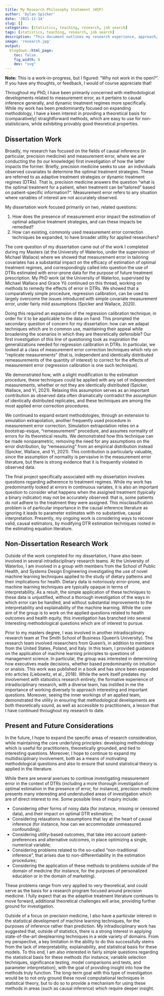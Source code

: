 ```yaml
---
title: My Research Philosophy Statement (WIP)
author: 'Dylan Spicker'
date: '2021-11-14'
slug: []
categories: [statistics, teaching, research, job search]
tags: [statistics, teaching, research, job search]
description: "This document outlines my research experience, approach, and goals for the future."
image: 'research.jpg'
output:
  blogdown::html_page:
    toc: false
    fig_width: 6
    dev: "svg"
---
```

**Note:** This is a work-in-progress, but I figured: "Why not work in the open?". If you have any thoughts, or feedback, I would of course appreciate that! 

Throughout my PhD, I have been primarily concerned with methodological developments related to measurement error, as it pertains to causal inference generally, and dynamic treatment regimes more specifically. While my work has been predominantly focused on expanding methodology, I have a keen interest in providing a theoretical basis for (comparatively) straightforward methods, which are easy to use for non-statisticians, while exhibiting provably good theoretical properties. 

## Dissertation Work

Broadly, my research has focused on the fields of causal inference (in particular, precision medicine) and measurement error, where we are conducting the (to our knowledge) first investigation of how the latter impacts the former. Briefly, precision medicine seeks to use  an individuals observed covariates to determine the optimal treatment strategies. These are referred to as adaptive treatment strategies or dynamic treatment regimes (DTRs). That is, precision medicine answers the question "what is the optimal treatment for a patient, when treatment can be "tailored" based on patient-specific information?". Measurement error refers to any situation where variables of interest are not accurately observed. 

My dissertation work focused primarily on two, related questions: 

1. How does the presence of measurement error impact the estimation of optimal adaptive treatment strategies, and can these impacts be remedied?
2. How can existing, commonly used measurement error correction techniques be expanded, to have broader utility for applied researchers?

The core question of my dissertation came out of the work I completed during my Masters (at the University of Waterloo, under the supervision of Michael Wallace) where we showed that measurement error in tailoring covariates has a substantial impact on the efficacy of estimation of optimal treatment regimes, and correspondingly called into question the use of DTRs estimated with error-prone data for the purpose of future treatment prescription. My PhD work (at the University of Waterloo, supervised by Michael Wallace and Grace Yi) continued on this thread, working on methods to remedy the effects of error in DTRs. We showed that a comparatively simple procedure, regression calibration, can be used to largely overcome the issues introduced with simple covariate measurement error, under fairly mild assumptions (Spicker and Wallace, 2020). 

Doing this required an expansion of the regression calibration technique, in order for it to be applicable to the data on hand. This prompted the secondary question of concern for my dissertation: how can we adapat techniques which are in common use, maintaining their appeal while broadening the scenarios in which they are theoretically defensible? Our first investigation of this line of questioning took as inspiration the generalizations needed for regression calibration in DTRs. In particular, we looked at a class of measurement error correction techniques which rely on "replicate measurements" (that is, independent and identically distributed remeasurements of the quantity of interest) to correct for the effects of measurement error (regression calibration is one such technique). 

We demonstrated how, with a slight modification to the estimation procedure, these techniques could be applied with any set of independent measurements, whether or not they are identically distributed (Spicker, Wallace, and Yi, 2021). Relaxing this assumption serves as an important contribution as observed data often dramatically contradict the assumption of identically distributed replicates, and these techniques are among the most applied error correction procedures. 

We continued to expand extant methodologies, through an extension to simulation extrapolation, another frequently used procedure in measurement error correction. Simulation extrapolation relies on a bootstrap-esque, "remeasurement" procedure, and assumes normality of errors for its theoretical results. We demonstrated how this technique can be made nonparametric, removing the need for any assumptions on the error distribution, by "remeasuring" from an empirical distribution instead (Spicker, Wallace, and Yi, 2021). This contribution is particularly valuable, since the assumption of normality is pervasive in the measurement error literature, but there is strong evidence that it is frequently violated in observed data.

The final project specifically associated with my dissertation involves questions regarding adherence to treatment regimes. While my work has predominantly looked at errors in continuous variates, it is also an important question to consider what happens when the assigned treatment (typically a binary indicator) may not be accurately observed: that is, some patients do not adhere to the treatment they were assigned. This misclassification problem is of particular importance in the causal inference literature as ignoring it leads to parameter estimates with no substantive, causal interpretation. Presently, my ongoing work is considering ways to recover valid, causal estimators, by modifying DTR estimation techniques rooted in the estimating equation literature. 

## Non-Dissertation Research Work

Outside of the work completed for my dissertation, I have also been involved in several intradisciplinary research teams. At the University of Waterloo, I am involved in a group with members from the School of Public Health, and Systems Design Engineering investigating the use of novel machine learning techniques applied to the study of dietary patterns and their implications for health. Dietary data is notoriously error-prone, and machine learning techniques are typically opaque in terms of interpretability. As a result, the simple application of these techniques to these data is unjustified, without a thorough investigation of the ways in which error can be handled, and without substantial improvements to the interpretability and explainability of the machine learning. While the core aim of the group is to work on the applied questions related to health outcomes and health equity, this investigation has branched into several interesting methodological questions which are of interest to pursue. 

Prior to my masters degree, I was involved in another intradiscplinary research team at The Smith School of Business (Queen's University). The research team involved researchers from Queen's, in addition to members from the United States, Poland, and Italy. In this team, I provided guidance on the application of machine learning principles to questions of management science. In particular, the group was interested in determining how executives made decisions, whether based predominantly on intuition or analsis. This work was published in a book and has since been expanded into articles (Liebowitz, et al., 2018). While the work itself predates my involvement with statsistics research entirely, the formative experience of intradisciplinary research, with a diverse team, has instilled in me the importance of working diversely to approach interesting and important questions. Moreover, seeing the inner workings of an applied team, demonstrated the utility in ensuring that methodological developments are both theoretically sound, as well as accessible to practitioners, a lesson that I have continued throughout my research to date. 

## Present and Future Considerations

In the future, I hope to expand the specific areas of research consideration, while maintaining the core underlying principles: developing methodology which is useful for practitioners, theoretically grounded, and tied to interesting questions. Moreover, I hope to continue to expand my multidisciplinary involvement, both as a means of motivating methodological questions and also to ensure that sound statistical theory is applied in the literature.

While there are several avenues to continue investigating measurement error in the context of DTRs (including a more thorough investigation of optimal estimation in the presence of error, for instance), precision medicine presents many interesting and understudied areas of investigation which are of direct interest to me. Some possible lines of inquiry include:

*   Considering other forms of noisy data (for instance, missing or censored data), and their impact on optimal DTR estimation;
*   Considering relaxations to assumptions that lay at the heart of causal inference (for instance, how can we accommodate unmeasured confounding);
*   Considering utility-based outcomes, that take into account patient-preferences and alternative outcomes, in place optimizing a single, numerical variable;
*   Considering problems related to the so-called "non-traditional inference", that arises due to non-differentiability in the estimation procedures;
*   Considering the application of these methods to problems outside of the domain of medicine (for instance, for the purposes of personalized education or in the domain of marketing).

These problems range from very applied to very theoretical, and could serve as the basis for a research program focused around precision medicine. I fully expect that as the adaptive treatment literature continues to move forward, additional theoretical challenges will arise, providing further ground for investigation. 

Outside of a focus on precision medicine, I also have a particular interest in the statistical development of machine learning techniques, for the purposes of inference rather than prediction. My intradisciplinary work has suggested that, outside of statistics, there is a strong interest in applying state-of-the-art deeplearning techniques in a wide variety of domains. From my perspective, a key limitation in the ability to do this successfully stems from the lack of interpretability, explainability, and statistical basis for these models. To this end, I am also interested in fairly simple questions regarding the statistical basis for these methods (for instance, variable selection techniques, significance testing, model comparisons and tests, and parameter interpretation), with the goal of providing insight into how the methods truly function. The long-term goal with this type of investigation would be to not only ground these novel computational techniques in statistical theory, but to do so to provide a mechanism for using these methods in areas (such as causal inference) which require deeper insight.














